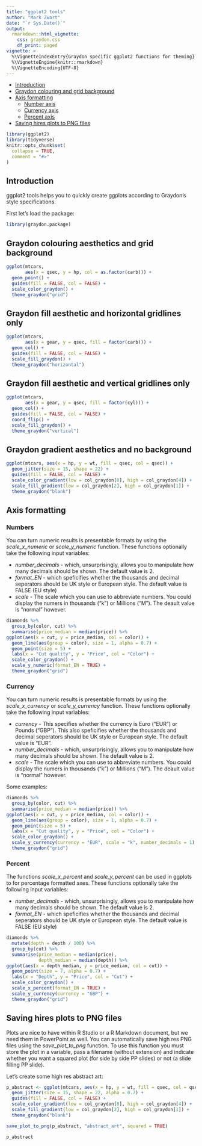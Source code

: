 ```yaml
---
title: "ggplot2 tools"
author: "Mark Zwart"
date: "`r Sys.Date()`"
output: 
  rmarkdown::html_vignette:
    css: graydon.css
    df_print: paged
vignette: >
  %\VignetteIndexEntry{Graydon specific ggplot2 functions for theming}
  %\VignetteEngine{knitr::rmarkdown}
  %\VignetteEncoding{UTF-8}
---
```


* [Introduction](#introduction)
* [Graydon colouring and grid background](#color_grid)
* [Axis formatting](#axis_formatting)
    - [Number axis](#axis_formatting_number)
    - [Currency axis](#axis_formatting_currency)
    - [Percent axis](#axis_formatting_percent)
* [Saving hires plots to PNG files](#saving_png)
    
```r
library(ggplot2)
library(tidyverse)
knitr::opts_chunk$set(
  collapse = TRUE,
  comment = "#>"
)
```

## Introduction

ggplot2 tools helps you to quickly create ggplots according to Graydon's style specifications.

First let's load the package:
```r
library(graydon.package)
```

## <a name="color_grid"></a>Graydon colouring aesthetics and grid background

```r
ggplot(mtcars,
       aes(x = qsec, y = hp, col = as.factor(carb))) +
  geom_point() +
  guides(fill = FALSE, col = FALSE) +
  scale_color_graydon() +
  theme_graydon("grid")
```

## Graydon fill aesthetic and horizontal gridlines only

```r
ggplot(mtcars,
       aes(x = gear, y = qsec, fill = factor(carb))) +
  geom_col() +
  guides(fill = FALSE, col = FALSE) +
  scale_fill_graydon() +
  theme_graydon("horizontal")
```

## Graydon fill aesthetic and vertical gridlines only
```r
ggplot(mtcars,
       aes(x = gear, y = qsec, fill = factor(cyl))) +
  geom_col() +
  guides(fill = FALSE, col = FALSE) +
  coord_flip() +
  scale_fill_graydon() +
  theme_graydon("vertical")
```

## Graydon gradient aesthetics and no background
```r
ggplot(mtcars, aes(x = hp, y = wt, fill = qsec, col = qsec)) +
  geom_jitter(size = 15, shape = 22) +
  guides(fill = FALSE, col = FALSE) +
  scale_color_gradient(low = col_graydon[8], high = col_graydon[4]) +
  scale_fill_gradient(low = col_graydon[2], high = col_graydon[1]) +
  theme_graydon("blank")
```

## <a name="axis_formatting"></a>Axis formatting

### <a name="axis_formatting_number"></a>Numbers

You can turn numeric results is presentable formats by using the _scale_x_numeric_ or _scale_y_numeric_  function. These functions optionally take the following input variables: 

* _number_decimals_ - which, unsurprisingly, allows you to manipulate how many decimals should be shown. The default value is 2. 
* _format_EN_ - which speficifies whether the thousands and decimal seperators should be UK style or European style. The default value is FALSE (EU style)
* _scale_ - The scale which you can use to abbreviate numbers. You could display the numers in thousands ("k") or Millions ("M"). The deault value is "normal" however.

```r
diamonds %>% 
  group_by(color, cut) %>% 
  summarise(price_median = median(price)) %>% 
ggplot(aes(x = cut, y = price_median, col = color)) +
  geom_line(aes(group = color), size = 1, alpha = 0.7) +
  geom_point(size = 5) +
  labs(x = "Cut quality", y = "Price", col = "Color") +
  scale_color_graydon() +
  scale_y_numeric(format_EN = TRUE) +
  theme_graydon("grid")
```

### <a name="axis_formatting_currency"></a>Currency

You can turn numeric results is presentable formats by using the _scale_x_currency_ or _scale_y_currency_ function. These functions optionally take the following input variables: 

* _currency_ - This specifies whether the currency is Euro ("EUR") or Pounds ("GBP"). This also speficifies whether the thousands and decimal seperators should be UK style or European style. The default value is "EUR".
* _number_decimals_ - which, unsurprisingly, allows you to manipulate how many decimals should be shown. The default value is 2. 
* _scale_ - The scale which you can use to abbreviate numbers. You could display the numers in thousands ("k") or Millions ("M"). The deault value is "normal" however.

Some examples:
```r
diamonds %>% 
  group_by(color, cut) %>% 
  summarise(price_median = median(price)) %>% 
ggplot(aes(x = cut, y = price_median, col = color)) +
  geom_line(aes(group = color), size = 1, alpha = 0.7) +
  geom_point(size = 5) +
  labs(x = "Cut quality", y = "Price", col = "Color") +
  scale_color_graydon() +
  scale_y_currency(currency = "EUR", scale = "k", number_decimals = 1) +
  theme_graydon("grid")
```

### <a name="axis_formatting_percent"></a>Percent

The functions _scale_x_percent_ and _scale_y_percent_ can be used in ggplots to for percentage formatted axes. These functions optionally take the following input variables: 

* _number_decimals_ - which, unsurprisingly, allows you to manipulate how many decimals should be shown. The default value is 2. 
* _format_EN_ - which speficifies whether the thousands and decimal seperators should be UK style or European style. The default value is FALSE (EU style)


```r
diamonds %>% 
  mutate(depth = depth / 100) %>% 
  group_by(cut) %>% 
  summarise(price_median = median(price),
            depth_median = median(depth)) %>% 
ggplot(aes(x = depth_median, y = price_median, col = cut)) +
  geom_point(size = 7, alpha = 0.7) +
  labs(x = "Depth", y = "Price", col = "Cut") +
  scale_color_graydon() +
  scale_x_percent(format_EN = TRUE) +
  scale_y_currency(currency = "GBP") +
  theme_graydon("grid")
```

## <a name="saving_png"></a>Saving hires plots to PNG files


Plots are nice to have within R Studio or a R Markdown document, but we need them in PowerPoint as well. You can automatically save high res PNG files using the _save_plot_to_png_ function. To use this function you must store the plot in a variable, pass a filename (without extension) and indicate whether you want a squared plot (for side by side PP slides) or not (a slide filling PP slide).

Let's create some high res abstract art:

```r

p_abstract <- ggplot(mtcars, aes(x = hp, y = wt, fill = qsec, col = qsec)) +
  geom_jitter(size = 15, shape = 22, alpha = 0.7) +
  guides(fill = FALSE, col = FALSE) +
  scale_color_gradient(low = col_graydon[8], high = col_graydon[4]) +
  scale_fill_gradient(low = col_graydon[2], high = col_graydon[1]) +
  theme_graydon("blank")

save_plot_to_png(p_abstract, "abstract_art", squared = TRUE)

p_abstract
```

